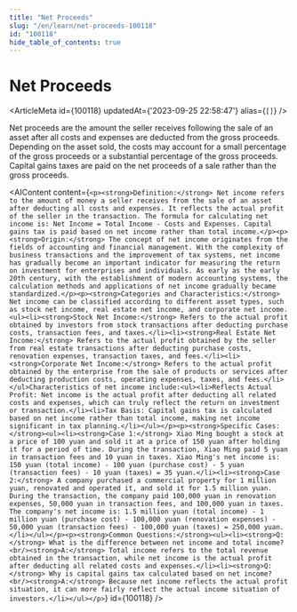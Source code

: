 ```yaml
---
title: "Net Proceeds"
slug: "/en/learn/net-proceeds-100118"
id: "100118"
hide_table_of_contents: true
---
```



# Net Proceeds

<ArticleMeta id={100118} updatedAt={'2023-09-25 22:58:47'} alias={`[]`} />
<div className='border-solid border-b border-t-0 my-4 border-[var(--ifm-color-gray-300)]' />

Net proceeds are the amount the seller receives following the sale of an asset after all costs and expenses are deducted from the gross proceeds. Depending on the asset sold, the costs may account for a small percentage of the gross proceeds or a substantial percentage of the gross proceeds. Capital gains taxes are paid on the net proceeds of a sale rather than the gross proceeds.

<AIContent content={`<p><strong>Definition:</strong> Net income refers to the amount of money a seller receives from the sale of an asset after deducting all costs and expenses. It reflects the actual profit of the seller in the transaction. The formula for calculating net income is: Net Income = Total Income - Costs and Expenses. Capital gains tax is paid based on net income rather than total income.</p><p><strong>Origin:</strong> The concept of net income originates from the fields of accounting and financial management. With the complexity of business transactions and the improvement of tax systems, net income has gradually become an important indicator for measuring the return on investment for enterprises and individuals. As early as the early 20th century, with the establishment of modern accounting systems, the calculation methods and applications of net income gradually became standardized.</p><p><strong>Categories and Characteristics:</strong> Net income can be classified according to different asset types, such as stock net income, real estate net income, and corporate net income.<ul><li><strong>Stock Net Income:</strong> Refers to the actual profit obtained by investors from stock transactions after deducting purchase costs, transaction fees, and taxes.</li><li><strong>Real Estate Net Income:</strong> Refers to the actual profit obtained by the seller from real estate transactions after deducting purchase costs, renovation expenses, transaction taxes, and fees.</li><li><strong>Corporate Net Income:</strong> Refers to the actual profit obtained by the enterprise from the sale of products or services after deducting production costs, operating expenses, taxes, and fees.</li></ul>Characteristics of net income include:<ul><li>Reflects Actual Profit: Net income is the actual profit after deducting all related costs and expenses, which can truly reflect the return on investment or transaction.</li><li>Tax Basis: Capital gains tax is calculated based on net income rather than total income, making net income significant in tax planning.</li></ul></p><p><strong>Specific Cases:</strong><ul><li><strong>Case 1:</strong> Xiao Ming bought a stock at a price of 100 yuan and sold it at a price of 150 yuan after holding it for a period of time. During the transaction, Xiao Ming paid 5 yuan in transaction fees and 10 yuan in taxes. Xiao Ming's net income is: 150 yuan (total income) - 100 yuan (purchase cost) - 5 yuan (transaction fees) - 10 yuan (taxes) = 35 yuan.</li><li><strong>Case 2:</strong> A company purchased a commercial property for 1 million yuan, renovated and operated it, and sold it for 1.5 million yuan. During the transaction, the company paid 100,000 yuan in renovation expenses, 50,000 yuan in transaction fees, and 100,000 yuan in taxes. The company's net income is: 1.5 million yuan (total income) - 1 million yuan (purchase cost) - 100,000 yuan (renovation expenses) - 50,000 yuan (transaction fees) - 100,000 yuan (taxes) = 250,000 yuan.</li></ul></p><p><strong>Common Questions:</strong><ul><li><strong>Q:</strong> What is the difference between net income and total income?<br/><strong>A:</strong> Total income refers to the total revenue obtained in the transaction, while net income is the actual profit after deducting all related costs and expenses.</li><li><strong>Q:</strong> Why is capital gains tax calculated based on net income?<br/><strong>A:</strong> Because net income reflects the actual profit situation, it can more fairly reflect the actual income situation of investors.</li></ul></p>`} id={100118} />
